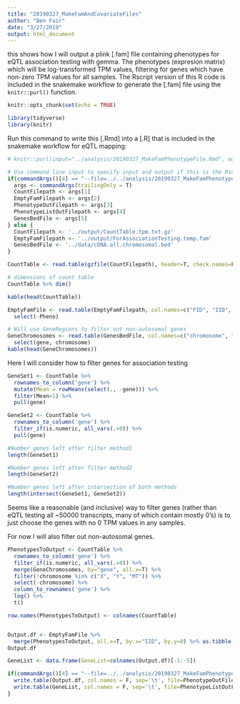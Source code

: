 ```yaml
---
title: "20190327_MakeFamAndCovariateFiles"
author: "Ben Fair"
date: "3/27/2019"
output: html_document
---
```

this shows how I will output a plink [.fam] file containing phenotypes for eQTL association testing with gemma. The phenotypes (expresion matrix) which will be log-transformed TPM values, filtering for genes which have non-zero TPM values for all samples. The Rscript version of this R code is included in the snakemake workflow to generate the [.fam] file using the `knitr::purl()` function.


```r
knitr::opts_chunk$set(echo = TRUE)
```



```r
library(tidyverse)
library(knitr)
```

Run this command to write this [.Rmd] into a [.R] that is included in the snakemake workflow for eQTL mapping:
```r
# knitr::purl(input="../analysis/20190327_MakeFamPhenotypeFile.Rmd", output="../analysis/20190327_MakeFamPhenotypeFile.R")
```

```r
# Use command line input to specify input and output if this is the Rscript version of this file (as opposed to Rmarkdown).
if(commandArgs()[4] == "--file=../../analysis/20190327_MakeFamPhenotypeFile.R"){
  args <- commandArgs(trailingOnly = T)
  CountFilepath <- args[1]
  EmptyFamFilepath <- args[2]
  PhenotypeOutFilepath <- args[3]
  PhenotypeListOutFilepath <- args[4]
  GenesBedFile <- args[5]
} else {
  CountFilepath <- '../output/CountTable.tpm.txt.gz'
  EmptyFamFilepath <- '../output/ForAssociationTesting.temp.fam'
  GenesBedFile <- '../data/cDNA.all.chromosomal.bed'
}
```

```r
CountTable <- read.table(gzfile(CountFilepath), header=T, check.names=FALSE, row.names = 1)

# dimensions of count table
CountTable %>% dim()

kable(head(CountTable))

EmptyFamFile <- read.table(EmptyFamFilepath, col.names=c("FID", "IID", "Father", "Mother", "SX", "Pheno"), stringsAsFactors = F) %>%
  select(-Pheno)

# Will use GeneRegions to filter out non-autosomal genes
GeneChromosomes <- read.table(GenesBedFile, col.names=c("chromosome", "start", "stop", "gene", "score", "strand"), stringsAsFactors = F) %>%
  select(gene, chromosome)
kable(head(GeneChromosomes))
```


Here I will consider how to filter genes for association testing
```r
GeneSet1 <- CountTable %>%
  rownames_to_column('gene') %>%
  mutate(Mean = rowMeans(select(., -gene))) %>%
  filter(Mean>1) %>%
  pull(gene)

GeneSet2 <- CountTable %>%
  rownames_to_column('gene') %>%
  filter_if(is.numeric, all_vars(.>0)) %>%
  pull(gene)

#Number genes left after filter method1
length(GeneSet1)

#Number genes left after filter method2
length(GeneSet2)

#Number genes left after intersection of both methods
length(intersect(GeneSet1, GeneSet2))
```
Seems like a reasonable (and inclusive) way to filter genes (rather than eQTL testing all ~50000 transcripts, many of which contain mostly 0's) is to just choose the genes with no 0 TPM values in any samples.

For now I will also filter out non-autosomal genes.

```r
PhenotypesToOutput <- CountTable %>%
  rownames_to_column('gene') %>%
  filter_if(is.numeric, all_vars(.>0)) %>%
  merge(GeneChromosomes, by="gene", all.x=T) %>%
  filter(!chromosome %in% c("X", "Y", "MT")) %>%
  select(-chromosome) %>%
  column_to_rownames('gene') %>%
  log() %>%
  t()

row.names(PhenotypesToOutput) <- colnames(CountTable)


Output.df <- EmptyFamFile %>%
  merge(PhenotypesToOutput, all.x=T, by.x="IID", by.y=0) %>% as.tibble()
Output.df

GeneList <- data.frame(GeneList=colnames(Output.df)[-1:-5])
```

```r

if(commandArgs()[4] == "--file=../../analysis/20190327_MakeFamPhenotypeFile.R"){
  write.table(Output.df, col.names = F, sep='\t', file=PhenotypeOutFilepath, row.names=F, quote=F)
  write.table(GeneList, col.names = F, sep='\t', file=PhenotypeListOutFilepath, row.names=F, quote=F)
}

```

